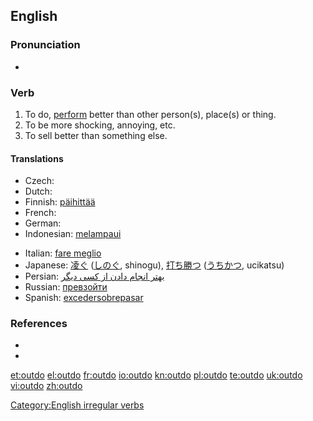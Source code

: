 ==English==

===Pronunciation===
* {{IPA|/'ɑʊtdu/}}

===Verb===
{{en-verb|outdoes|outdoing|outdid|outdone}}

# To do, [[perform]] better than other person(s), place(s) or thing.
# To be more shocking, annoying, etc.
# To sell better than something else.

====Translations====
{{trans-top}}
* Czech: {{t-|cs|překonat}}
* Dutch: {{t+|nl|overtreffen}}
* Finnish: [[päihittää]]
* French: {{t+|fr|surpasser}}
* German: {{t-|de|übertreffen}}
* Indonesian: [[lampau|melampaui]]
{{trans-mid}}
* Italian: [[fare meglio]]
* Japanese: [[凌ぐ]] ([[しのぐ]], shinogu), [[打ち勝つ]] ([[うちかつ]], ucikatsu)
* Persian: [[بهتر انجام دادن از کسی دیگر]]
* Russian: [[превзойти]]
* Spanish: [[exceder]][[sobrepasar]]
{{trans-bottom}}

===References===
* {{R:Century 1911}}
* {{R:Webster 1913}}

[[Category:English irregular verbs]]

[[et:outdo]]
[[el:outdo]]
[[fr:outdo]]
[[io:outdo]]
[[kn:outdo]]
[[pl:outdo]]
[[te:outdo]]
[[uk:outdo]]
[[vi:outdo]]
[[zh:outdo]]